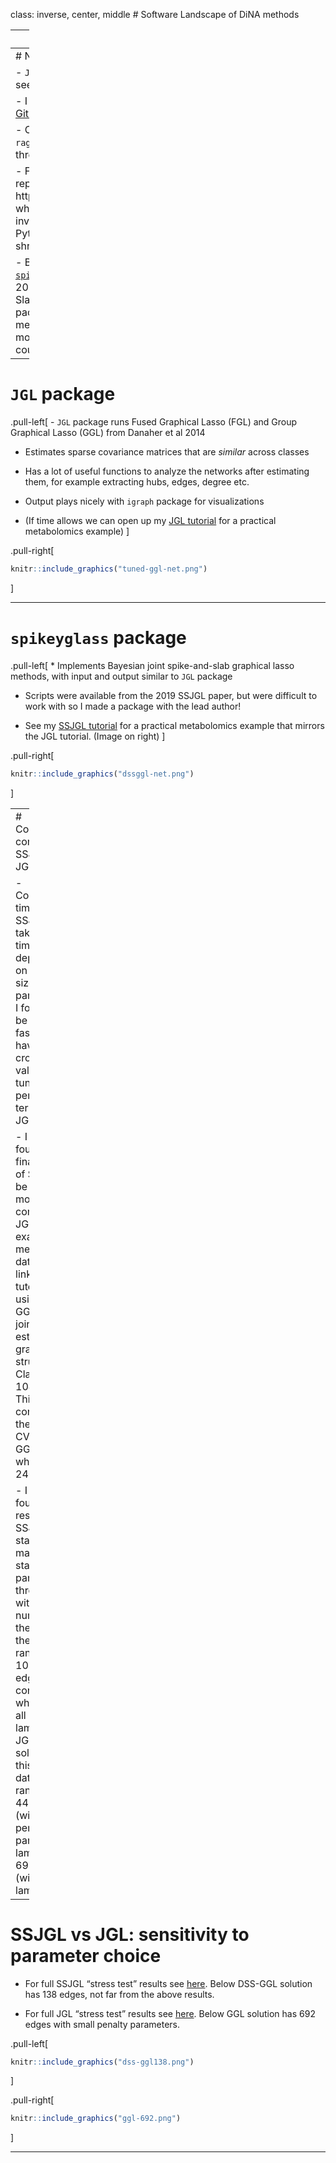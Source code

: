 
class: inverse, center, middle
# Software Landscape of DiNA methods


---
# Overview DiNA software landscape

- I found 26 different R packages and 2 Python packages that implement a variety of subtly different DiNA algorithms/pipelines


```r

knitr::include_graphics("timeline2.png")

```

---
# Notes on software

- `JGL`, `iDingo`, `rags2ridges`, and `SpiecEasy` seem to be most popular and cited.

- I have a full tutorial for `JGL` posted on my [GitHub](https://mljaniczek.github.io/jgl-tutorial/), and Kate has one available for `iDingo`. 

- Currently working making tutorials for for `rags2ridges`, `Spiec-Easy` and will work through the other available methods

- For implementation in Python, see my repository: https://github.com/mljaniczek/diff_net_python which contains scripts on running sparse inverse covariance estimation methods in Python (Graphical Lasso and Ledoit-Wolf shrinkage methods).

- Bayesian methods: 
  - I am working on the [`spikeyglass`](https://mljaniczek.github.io/spikeyglass/) package which implements Li's 2019 method for Bayesian Joint Spike-and-Slab Graphical Lasso. 
  - The [`scSFMnet`](https://github.com/mnsekula/scSFMnet) package is also available for Sekula 2022 method for hierarchical Bayesian factor model, which can be used on zero-inflated count data. I found it easy to use so far!


---
# `JGL` package

.pull-left[
- `JGL` package runs Fused Graphical Lasso (FGL) and Group Graphical Lasso  (GGL) from Danaher et al 2014

- Estimates sparse covariance matrices that are *similar* across classes

- Has a lot of useful functions to analyze the networks after estimating them, for example extracting hubs, edges, degree etc. 

- Output plays nicely with `igraph` package for visualizations

- (If time allows we can open up my [JGL tutorial](https://mljaniczek.github.io/jgl-tutorial/) for a practical metabolomics example) ]

.pull-right[
```r
knitr::include_graphics("tuned-ggl-net.png")
```
]

---

# `spikeyglass` package

.pull-left[
* Implements Bayesian joint spike-and-slab graphical lasso methods, with input and output similar to `JGL` package

* Scripts were available from the 2019 SSJGL paper, but were difficult to work with so I made a package with the lead author! 

* See my [SSJGL tutorial](https://mljaniczek.github.io/ssjgl-tutorial/) for a practical metabolomics example that mirrors the JGL tutorial. (Image on right)
]

.pull-right[
```r
knitr::include_graphics("dssggl-net.png")
```
]

---
# Comments: comparing SSJGL with JGL results

- Computation time: While SSJGL can take some time to run depending on your data size and parameters, I found it to be much faster than having to do cross-validation to tune the penalty terms using JGL. 

- I also found the final result of SSJGL to be much more sparse compared to JGL. (For example in metabolite dataset in linked tutorials, using DSS-GGL to jointly estimate the graph structure, Class 1 had 104 edges. This contrasts to the final CV-tuned GGL graph, which had 240 edges.)

- I also found the results of SSJGL to be stable no matter what starting parameters I threw at it, with the number of the edges in the solution ranging from 102-148 edges. This contrasts to when I threw all kinds of lambdas into JGL and the solution for this same dataset ranged from 44 edges (with large penalty parameter lambdas) to 692 edges (with small lambdas).

---

# SSJGL vs JGL: sensitivity to parameter choice

* For full SSJGL "stress test" results see [here](https://mljaniczek.github.io/ssjgl-tutorial/#4_Effect_of_parameters). Below DSS-GGL solution has 138 edges, not far from the above results.

* For full JGL "stress test" results see [here](https://mljaniczek.github.io/jgl-tutorial/#333_What_do_those_lambdas_do_anyways). Below GGL solution has 692 edges with small penalty parameters.

.pull-left[
```r
knitr::include_graphics("dss-ggl138.png")
```
]

.pull-right[
```r
knitr::include_graphics("ggl-692.png")
```
]

---

